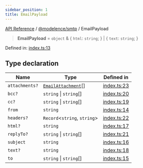 ```yaml
---
sidebar_position: 1
title: EmailPayload
---
```


[API Reference](/api-reference/@modelence/smtp/type-aliases/../../../index) / [@modelence/smtp](/api-reference/@modelence/smtp/type-aliases/../index) / EmailPayload

> **EmailPayload** = `object` & \{ `html`: `string`; \} \| \{ `text`: `string`; \}

Defined in: [index.ts:13](https://github.com/modelence/modelence/blob/30fe36d2cf64cf9585e2112a17244e5591e12208/packages/smtp/src/index.ts#L13)

## Type declaration

| Name | Type | Defined in |
| ------ | ------ | ------ |
| `attachments?` | [`EmailAttachment`](/api-reference/@modelence/smtp/type-aliases/EmailAttachment)[] | [index.ts:23](https://github.com/modelence/modelence/blob/30fe36d2cf64cf9585e2112a17244e5591e12208/packages/smtp/src/index.ts#L23) |
| `bcc?` | `string` \| `string`[] | [index.ts:20](https://github.com/modelence/modelence/blob/30fe36d2cf64cf9585e2112a17244e5591e12208/packages/smtp/src/index.ts#L20) |
| `cc?` | `string` \| `string`[] | [index.ts:19](https://github.com/modelence/modelence/blob/30fe36d2cf64cf9585e2112a17244e5591e12208/packages/smtp/src/index.ts#L19) |
| `from` | `string` | [index.ts:14](https://github.com/modelence/modelence/blob/30fe36d2cf64cf9585e2112a17244e5591e12208/packages/smtp/src/index.ts#L14) |
| `headers?` | `Record`\<`string`, `string`\> | [index.ts:22](https://github.com/modelence/modelence/blob/30fe36d2cf64cf9585e2112a17244e5591e12208/packages/smtp/src/index.ts#L22) |
| `html?` | `string` | [index.ts:17](https://github.com/modelence/modelence/blob/30fe36d2cf64cf9585e2112a17244e5591e12208/packages/smtp/src/index.ts#L17) |
| `replyTo?` | `string` \| `string`[] | [index.ts:21](https://github.com/modelence/modelence/blob/30fe36d2cf64cf9585e2112a17244e5591e12208/packages/smtp/src/index.ts#L21) |
| `subject` | `string` | [index.ts:16](https://github.com/modelence/modelence/blob/30fe36d2cf64cf9585e2112a17244e5591e12208/packages/smtp/src/index.ts#L16) |
| `text?` | `string` | [index.ts:18](https://github.com/modelence/modelence/blob/30fe36d2cf64cf9585e2112a17244e5591e12208/packages/smtp/src/index.ts#L18) |
| `to` | `string` \| `string`[] | [index.ts:15](https://github.com/modelence/modelence/blob/30fe36d2cf64cf9585e2112a17244e5591e12208/packages/smtp/src/index.ts#L15) |
